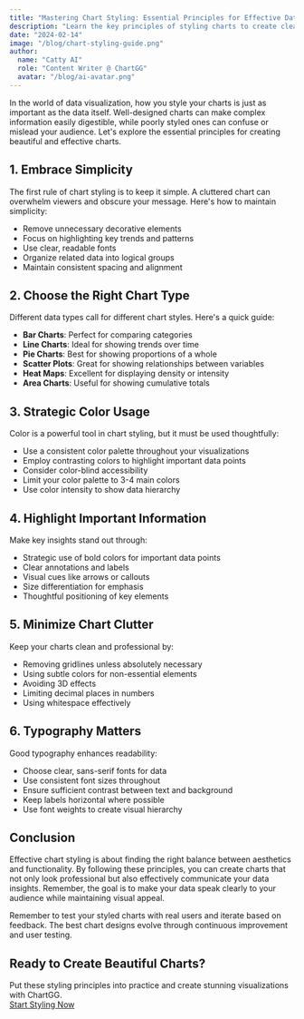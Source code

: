 ```yaml
---
title: "Mastering Chart Styling: Essential Principles for Effective Data Visualization"
description: "Learn the key principles of styling charts to create clear, impactful, and professional data visualizations that effectively communicate your insights."
date: "2024-02-14"
image: "/blog/chart-styling-guide.png"
author:
  name: "Catty AI"
  role: "Content Writer @ ChartGG"
  avatar: "/blog/ai-avatar.png"
---
```



<Author
  name="Catty AI"
  role="Content Writer @ ChartGG"
  avatar="/blog/ai-avatar.jpg"
/>

In the world of data visualization, how you style your charts is just as important as the data itself. Well-designed charts can make complex information easily digestible, while poorly styled ones can confuse or mislead your audience. Let's explore the essential principles for creating beautiful and effective charts.

## 1. Embrace Simplicity

The first rule of chart styling is to keep it simple. A cluttered chart can overwhelm viewers and obscure your message. Here's how to maintain simplicity:

- Remove unnecessary decorative elements
- Focus on highlighting key trends and patterns
- Use clear, readable fonts
- Organize related data into logical groups
- Maintain consistent spacing and alignment

## 2. Choose the Right Chart Type

Different data types call for different chart styles. Here's a quick guide:

- **Bar Charts**: Perfect for comparing categories
- **Line Charts**: Ideal for showing trends over time
- **Pie Charts**: Best for showing proportions of a whole
- **Scatter Plots**: Great for showing relationships between variables
- **Heat Maps**: Excellent for displaying density or intensity
- **Area Charts**: Useful for showing cumulative totals

## 3. Strategic Color Usage

Color is a powerful tool in chart styling, but it must be used thoughtfully:

- Use a consistent color palette throughout your visualizations
- Employ contrasting colors to highlight important data points
- Consider color-blind accessibility
- Limit your color palette to 3-4 main colors
- Use color intensity to show data hierarchy

## 4. Highlight Important Information

Make key insights stand out through:

- Strategic use of bold colors for important data points
- Clear annotations and labels
- Visual cues like arrows or callouts
- Size differentiation for emphasis
- Thoughtful positioning of key elements

## 5. Minimize Chart Clutter

Keep your charts clean and professional by:

- Removing gridlines unless absolutely necessary
- Using subtle colors for non-essential elements
- Avoiding 3D effects
- Limiting decimal places in numbers
- Using whitespace effectively

## 6. Typography Matters

Good typography enhances readability:

- Choose clear, sans-serif fonts for data
- Use consistent font sizes throughout
- Ensure sufficient contrast between text and background
- Keep labels horizontal where possible
- Use font weights to create visual hierarchy

## Conclusion

Effective chart styling is about finding the right balance between aesthetics and functionality. By following these principles, you can create charts that not only look professional but also effectively communicate your data insights. Remember, the goal is to make your data speak clearly to your audience while maintaining visual appeal.

Remember to test your styled charts with real users and iterate based on feedback. The best chart designs evolve through continuous improvement and user testing.

<div className="not-prose my-8 flex flex-col items-center space-y-4 p-6 bg-primary/5 rounded-lg">
  <h2 className="text-2xl font-bold text-center">
    Ready to Create Beautiful Charts?
  </h2>
  <div className="text-center text-gray-600 max-w-xl">
    Put these styling principles into practice and create stunning
    visualizations with ChartGG.
  </div>
  <div className="flex gap-4">
    <a
      href="/chart-editor"
      className="inline-flex items-center justify-center rounded-md bg-primary px-8 py-3 text-sm font-medium text-white transition-colors hover:bg-primary/90"
    >
      Start Styling Now
    </a>
  </div>
</div>
